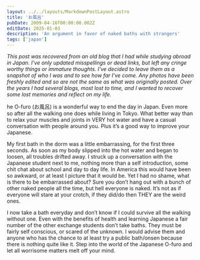 ```yaml
---
layout: ../../layouts/MarkdownPostLayout.astro
title: 'お風呂'
pubDate: 2009-04-16T00:00:00.002Z
editDate: 2025-01-03
description: 'An argument in favor of naked baths with strangers'
tags: ['japan']
---
```



_This post was recovered from an old blog that I had while studying abroad in Japan. I've only updated misspellings or dead links, but left any cringe worthy things or immature thoughts. I've decided to leave them as a snapshot of who I was and to see how far I've come. Any photos have been freshly edited and so are not the same as what was originally posted. Over the years I had several blogs, most lost to time, and I wanted to recover some lost memories and reflect on my life._

<DropCap letter='T' />
he O-furo (お風呂) is a wonderful way to end the day in Japan. Even more so after all the walking one
does while living in Tokyo. What better way than to relax your muscles and joints in VERY hot water and
have a casual conversation with people around you. Plus it’s a good way to improve your Japanese.

My first bath in the dorm was a little embarrassing, for the first three seconds. As soon as my body slipped into the hot water and began to loosen, all troubles drifted away. I struck up a conversation with the Japanese student next to me, nothing more than a self introduction, some chit chat about school and day to day life. In America this would have been so awkward, or at least I picture that it would be. Yet I had no shame, what is there to be embarrassed about? Sure you don’t hang out with a bunch of other naked people all the time, but hell everyone is naked. It’s not as if everyone will stare at your crotch, if they did/do then THEY are the weird ones.

I now take a bath everyday and don’t know if I could survive all the walking without one. Even with the benefits of health and learning Japanese a fair number of the other exchange students don’t take baths. They must be fairly self conscious, or scared of the unknown. I would advise them and anyone who has the chance to at least try a public bath/onsen because there is nothing quite like it. Step into the world of the Japanese O-furo and let all worrisome matters melt off your mind.
